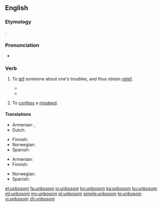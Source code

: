 {{was wotd|2009|July|18}}
==English==

===Etymology===
{{prefix|un|bosom|gloss2=the seat of emotions}}.

===Pronunciation===
* {{a|UK|US}} {{IPA|/ʌnˈbʊz.əm/|/ˌʌnˈbʊz.əm/}}

===Verb===
{{en-verb}}
{{rfquote}}

# {{context|archaic|lang=en}} To [[tell]] someone about one's troubles, and thus obtain [[relief]].
#* {{quote-book
    | year = 1594
    | first = Willam
    | last = Shakespeare
    | authorlink = William Shakespeare
    | title = {{w|Love's Labour's Lost}}
    | section = act V, scene 2, line 2040
    | passage = Their several counsels they '''unbosom''' shall<br />To loves mistook, and so be mock'd withal<br />Upon the next occasion that we meet,<br />With visages displayed, to talk and greet.
}}
#* {{quote-book
    | year = 1953
    | first = Samuel
    | last = Beckett
    | authorlink = Samuel Beckett
    | title = [[w:Watt (novel)|Watt]]
    | publisher = Olympia Press
    | location = Paris
    | ol = 16635912M
    | passage = Watt was not the first to whom Mr Graves had '''unbosomed''' himself, in this connexion. For he had '''unbosomed''' himself to Arsene, many years before...
}}
# {{context|archaic|lang=en}} To [[confess]] a [[misdeed]].

====Translations====
{{trans-top|to tell about one's troubles}}
* Armenian: {{t-|hy|սիրտը բանալ|tr=sirtë banal}},  {{t-|hy|զգացմունքները զեղել|tr=zgac’munk’nerë zeġel}}
* Dutch: {{t+|nl|ontboezemen}}
{{trans-mid}}
* Finnish: {{t+|fi|purkaa|alt=purkaa sydäntään}}
* Norwegian: {{t-|no|lette sitt hjerte}}
* Spanish: {{t-|es|desahogarse}}
{{trans-bottom}}

{{trans-top|to confess a misdeed}}
* Armenian: {{t-|hy|խոստովանել|tr=xostovanel}}
* Finnish: {{t+|fi|purkaa|alt=purkaa sydämensä}}
{{trans-mid}}
* Norwegian: {{t-|no|lette sitt hjerte}}
* Spanish: {{t-|es|confesar}}
{{trans-bottom}}

[[et:unbosom]]
[[fa:unbosom]]
[[io:unbosom]]
[[kn:unbosom]]
[[ka:unbosom]]
[[ku:unbosom]]
[[ml:unbosom]]
[[my:unbosom]]
[[pl:unbosom]]
[[simple:unbosom]]
[[te:unbosom]]
[[vi:unbosom]]
[[zh:unbosom]]